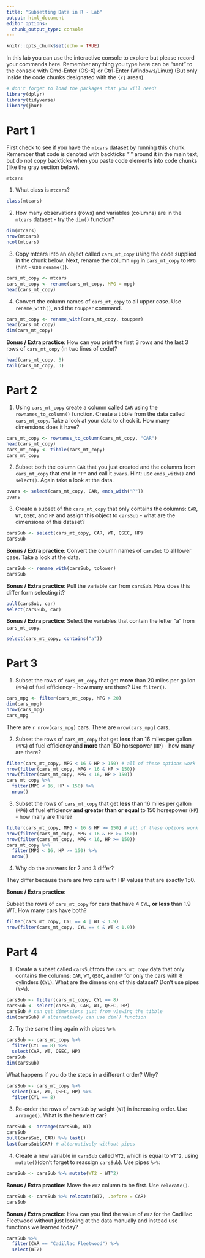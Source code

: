 ```yaml
---
title: "Subsetting Data in R - Lab"
output: html_document
editor_options: 
  chunk_output_type: console
---
```


```r
knitr::opts_chunk$set(echo = TRUE)
```

In this lab you can use the interactive console to explore but please record your commands here.  Remember anything you type here can be "sent" to the console with Cmd-Enter (OS-X) or Ctrl-Enter (Windows/Linux) (But only inside the code chunks designated with the ```{r}``` areas).

```r
# don't forget to load the packages that you will need!
library(dplyr)
library(tidyverse)
library(jhur)
```

# Part 1

First check to see if you have the `mtcars` dataset by running this chunk. Remember that code is denoted with backticks "`" around it in the main text, but do not copy backticks when you paste code elements into code chunks (like the gray section below). 

```r
mtcars
```

1. What class is `mtcars`?
```r
class(mtcars)
```

2. How many observations (rows) and variables (columns) are in the `mtcars` dataset - try the `dim()` function?

```r
dim(mtcars)
nrow(mtcars)
ncol(mtcars)
```

3. Copy mtcars into an object called `cars_mt_copy` using the code supplied in the chunk below. Next, rename the column `mpg` in `cars_mt_copy` to `MPG` (hint - use `rename()`). 

```r
cars_mt_copy <- mtcars
cars_mt_copy <- rename(cars_mt_copy, MPG = mpg)
head(cars_mt_copy)
```

4. Convert the column names of `cars_mt_copy` to all upper case. Use `rename_with()`, and the `toupper` command.

```r
cars_mt_copy <- rename_with(cars_mt_copy, toupper)
head(cars_mt_copy)
dim(cars_mt_copy)
```

**Bonus / Extra practice**: How can you print the first 3 rows and the last 3 rows of `cars_mt_copy` (in two lines of code)?

```r
head(cars_mt_copy, 3)
tail(cars_mt_copy, 3)
```

# Part 2

1. Using `cars_mt_copy` create a column called `CAR` using the `rownames_to_column()` function. Create a tibble from the data called `cars_mt_copy`.  Take a look at your data to check it. How many dimensions does it have?

```r
cars_mt_copy <- rownames_to_column(cars_mt_copy, "CAR")
head(cars_mt_copy)
cars_mt_copy <- tibble(cars_mt_copy)
cars_mt_copy
```

2. Subset both the column `CAR` that you just created and the columns from `cars_mt_copy` that end in `"P"` and call it `pvars`. Hint: use `ends_with()` and `select()`. Again take a look at the data.

```r
pvars <- select(cars_mt_copy, CAR, ends_with("P"))
pvars
```

3. Create a subset of the `cars_mt_copy` that only contains the columns: `CAR`, `WT`, `QSEC`, and `HP` and assign this object to `carsSub` - what are the dimensions of this dataset?

```r
carsSub <- select(cars_mt_copy, CAR, WT, QSEC, HP)
carsSub
```

**Bonus / Extra practice**: Convert the column names of `carsSub` to all lower case. Take a look at the data.

```r
carsSub <- rename_with(carsSub, tolower)
carsSub
```

**Bonus / Extra practice**: Pull the variable `car` from `carsSub`. How does this differ form selecting it?

```r
pull(carsSub, car)
select(carsSub, car)
```

**Bonus / Extra practice**: Select the variables that contain the letter "a" from `cars_mt_copy`.

```r
select(cars_mt_copy, contains("a"))
```

# Part 3

1. Subset the rows of `cars_mt_copy` that get **more** than 20 miles per gallon (`MPG`) of fuel efficiency - how many are there? Use `filter()`.

```r
cars_mpg <- filter(cars_mt_copy, MPG > 20)
dim(cars_mpg)
nrow(cars_mpg)
cars_mpg
```

There are `r nrow(cars_mpg)` cars. 
There are `nrow(cars_mpg)` cars. 


2. Subset the rows of `cars_mt_copy` that get **less** than 16 miles per gallon (`MPG`) of fuel efficiency and **more** than 150 horsepower (`HP`) - how many are there?

```r
filter(cars_mt_copy, MPG < 16 & HP > 150) # all of these options work
nrow(filter(cars_mt_copy, MPG < 16 & HP > 150))
nrow(filter(cars_mt_copy, MPG < 16, HP > 150))
cars_mt_copy %>%
  filter(MPG < 16, HP > 150) %>%
  nrow()
```


3. Subset the rows of `cars_mt_copy` that get **less** than 16 miles per gallon (`MPG`) of fuel efficiency **and** **greater than or equal** to 150 horsepower (`HP`) - how many are there?

```r
filter(cars_mt_copy, MPG < 16 & HP >= 150) # all of these options work
nrow(filter(cars_mt_copy, MPG < 16 & HP >= 150))
nrow(filter(cars_mt_copy, MPG < 16, HP >= 150))
cars_mt_copy %>%
  filter(MPG < 16, HP >= 150) %>%
  nrow()
```

4. Why do the answers for 2 and 3 differ?

They differ because there are two cars with HP values that are exactly 150.

**Bonus / Extra practice**:

Subset the rows of `cars_mt_copy` for cars that have 4 `CYL`,  **or** **less** than 1.9 WT.
How many cars have both?

```r
filter(cars_mt_copy, CYL == 4 | WT < 1.9)
nrow(filter(cars_mt_copy, CYL == 4 & WT < 1.9))
```


# Part 4

1. Create a subset called `carsSub`from the `cars_mt_copy` data that only contains the columns:
`CAR`,	`WT`, `QSEC`, and `HP` for only the cars with 8 cylinders (`CYL`).
	What are the dimensions of this dataset? Don't use pipes (`%>%`).

```r
carsSub <- filter(cars_mt_copy, CYL == 8)
carsSub <- select(carsSub, CAR, WT, QSEC, HP)
carsSub # can get dimensions just from viewing the tibble
dim(carsSub) # alternatively can use dim() function
```

2. Try the same thing again with pipes `%>%`.

```r
carsSub <- cars_mt_copy %>%
  filter(CYL == 8) %>%
  select(CAR, WT, QSEC, HP)
carsSub
dim(carsSub)
```

What happens if you do the steps in a different order? Why?

```r
carsSub <- cars_mt_copy %>%
  select(CAR, WT, QSEC, HP) %>%
  filter(CYL == 8)
```

3. Re-order the rows of `carsSub` by weight (`WT`) in increasing order. Use `arrange()`. What is the heaviest car?

```r
carsSub <- arrange(carsSub, WT)
carsSub
pull(carsSub, CAR) %>% last()
last(carsSub$CAR) # alternatively without pipes
```


4. Create a new variable in `carsSub` called `WT2`, which  is equal to `WT^2`, using `mutate()`(don't forget to reassign `carsSub`). Use pipes `%>%`:

```r
carsSub <- carsSub %>% mutate(WT2 = WT^2)
```


**Bonus / Extra practice**: Move the `WT2` column to be first. Use `relocate()`.

```r

carsSub <- carsSub %>% relocate(WT2, .before = CAR)
carsSub
```

**Bonus / Extra practice**: How can you find the value of `WT2` for the Cadillac Fleetwood without just looking at the data manually and instead use functions we learned today?

```r
carsSub %>%
  filter(CAR == "Cadillac Fleetwood") %>%
  select(WT2)
```

